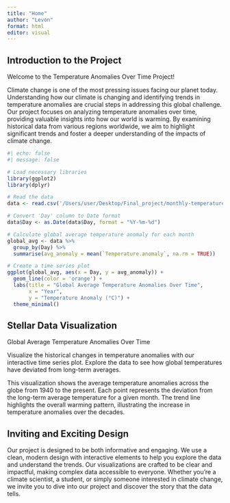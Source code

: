 ```yaml
---
title: "Home"
author: "Levon"
format: html
editor: visual
---
```


## Introduction to the Project
Welcome to the Temperature Anomalies Over Time Project!

Climate change is one of the most pressing issues facing our planet today. Understanding how our climate is changing and identifying trends in temperature anomalies are crucial steps in addressing this global challenge. Our project focuses on analyzing temperature anomalies over time, providing valuable insights into how our world is warming. By examining historical data from various regions worldwide, we aim to highlight significant trends and foster a deeper understanding of the impacts of climate change.

```r
#| echo: false
#| message: false

# Load necessary libraries
library(ggplot2)
library(dplyr)

# Read the data
data <- read.csv('/Users/user/Desktop/Final_project/monthly-temperature-anomalies.csv')

# Convert 'Day' column to Date format
data$Day <- as.Date(data$Day, format = "%Y-%m-%d")

# Calculate global average temperature anomaly for each month
global_avg <- data %>%
  group_by(Day) %>%
  summarise(avg_anomaly = mean(`Temperature.anomaly`, na.rm = TRUE))

# Create a time series plot
ggplot(global_avg, aes(x = Day, y = avg_anomaly)) +
  geom_line(color = 'orange') +
  labs(title = "Global Average Temperature Anomalies Over Time",
       x = "Year",
       y = "Temperature Anomaly (°C)") +
  theme_minimal()
```

## Stellar Data Visualization
Global Average Temperature Anomalies Over Time

Visualize the historical changes in temperature anomalies with our interactive time series plot. Explore the data to see how global temperatures have deviated from long-term averages.


This visualization shows the average temperature anomalies across the globe from 1940 to the present. Each point represents the deviation from the long-term average temperature for a given month. The trend line highlights the overall warming pattern, illustrating the increase in temperature anomalies over the decades.


## Inviting and Exciting Design
Our project is designed to be both informative and engaging. We use a clean, modern design with interactive elements to help you explore the data and understand the trends. Our visualizations are crafted to be clear and impactful, making complex data accessible to everyone. Whether you're a climate scientist, a student, or simply someone interested in climate change, we invite you to dive into our project and discover the story that the data tells.

